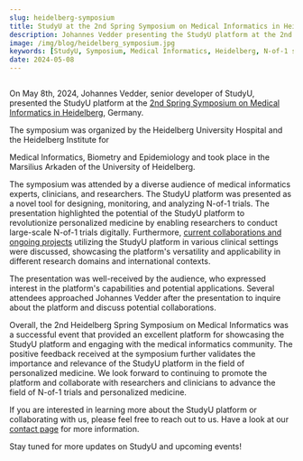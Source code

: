 ```yaml
---
slug: heidelberg-symposium
title: StudyU at the 2nd Spring Symposium on Medical Informatics in Heidelberg
description: Johannes Vedder presenting the StudyU platform at the 2nd Spring Symposium on Medical Informatics in Heidelberg
image: /img/blog/heidelberg_symposium.jpg
keywords: [StudyU, Symposium, Medical Informatics, Heidelberg, N-of-1 studies, personalized medicine]
date: 2024-05-08
---
```



<CaptionWrapper caption="Johannes Vedder presenting the StudyU platform at the 2nd Spring Symposium
on Medical Informatics in Heidelberg">
<Image img={heidelberg_symposium} />
</CaptionWrapper>

On May 8th, 2024, Johannes Vedder, senior developer of StudyU, presented the StudyU platform at the
[2nd Spring Symposium on Medical Informatics in Heidelberg](https://www.klinikum.uni-heidelberg.de/kliniken-institute/institute/institut-fuer-medizinische-informatik/2-heidelberger-fruehjahrssymposium-medizinische-informatik), Germany.
<!-- truncate --> The symposium was organized by the Heidelberg University Hospital and the Heidelberg Institute for
Medical Informatics, Biometry and Epidemiology and took place in the Marsilius Arkaden of the
University of Heidelberg.

The symposium was attended by a diverse audience of medical informatics experts, clinicians, and
researchers. The StudyU platform was presented as a novel tool for designing, monitoring, and
analyzing N-of-1 trials. The presentation highlighted the potential of the StudyU platform to
revolutionize personalized medicine by enabling researchers to conduct large-scale N-of-1 trials
digitally. Furthermore, [current collaborations and ongoing projects](http://localhost:3000/docs/basics/studies)
utilizing the StudyU platform in various clinical settings were discussed, showcasing the platform's
versatility and applicability in different research domains and international contexts.

The presentation was well-received by the audience, who expressed interest in the platform's
capabilities and potential applications. Several attendees approached Johannes Vedder after the
presentation to inquire about the platform and discuss potential collaborations.

Overall, the 2nd Heidelberg Spring Symposium on Medical Informatics was a successful event that
provided an excellent platform for showcasing the StudyU platform and engaging with the medical
informatics community. The positive feedback received at the symposium further validates the
importance and relevance of the StudyU platform in the field of personalized medicine. We look forward
to continuing to promote the platform and collaborate with researchers and clinicians to advance the
field of N-of-1 trials and personalized medicine.

If you are interested in learning more about the StudyU platform or collaborating with us, please feel
free to reach out to us. Have a look at our [contact page](/contact) for more information.

Stay tuned for more updates on StudyU and upcoming events!

<CaptionWrapper caption="Heidelberg Castle">
<Image img={heidelberg_castle} />
</CaptionWrapper>

<CaptionWrapper caption="The city of Heidelberg">
<Image img={heidelberg_city} />
</CaptionWrapper>
